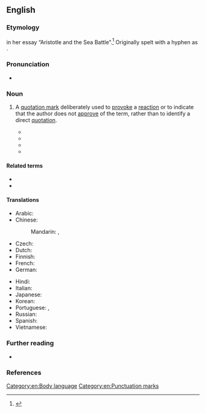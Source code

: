 ==English==
{{was wotd|2011|July|5}}

===Etymology===
{{coinage|en|G. E. M. Ascombe|in=1956|nat=British|occ=analytic philosopher}} in her essay “Aristotle and the Sea Battle”.<ref>{{cite-journal|author=G. E. M. Anscombe|authorlink=G. E. M. Anscombe|title=Aristotle and the Sea Battle|url=https://academic.oup.com/mind/article-abstract/65/1/1/944096|editors=Gilbert Ryle; F.  C. Bartlett; C.  D. Broad|journal=Mind|volume=65|issue=1|location=Edinburgh|publisher=T. Nelson & Sons|month=January|year=1956|page=3|doi=10.1093/mind/65.1.1|jstor=2251218|text=The ‘scare-quotes’ are mine; Aristotle is not overtly discussing the ''expression'' “whichever happens”.}}</ref> Originally spelt with a hyphen as {{m|en||scare-quotes}}.

{{etystub|en}}

===Pronunciation===
* {{audio|en|en-au-scare quote.ogg|Audio (AU)}}

===Noun===
{{examples|examples={{usex|en|His '''"solution"''' only caused more problems.}}}}
{{en-noun}}

# {{lb|en|chiefly|in the plural}} A [[quotation mark]] deliberately used to [[provoke]] a [[reaction]] or to indicate that the author does not [[approve]] of the term, rather than to identify a direct [[quotation]]. {{defdate|from 1956}}
#: {{syn|en|shudder quote|sneer quotes}}
#* {{quote-journal|en|title=The Retreat From Inquiry and Knowledge in Special Education.|journal=Journal of Special Education|date=Jan 1, 2001|passage=One other important figure in postmodern thought is Richard Rorty, who might be characterized as master of the '''scare quote'''}}
#* {{quote-book|en|title=What's Wrong with Contemporary Art?|author=P Timms|year=2004|passage=He is inordinately fond of the '''scare quote''', a sign that he is not really sure of what he's talking about.}}
#* {{quote-journal|en|title=Where Hairsplitting Can Become High Drama|work=New York Sun|date=Sep 6, 2006|passage=An incidental pleasure is his witty mastery of the '''scare quote''' and the square bracket.}}
#* {{quote-journal|en|title=Friendship and the grounds of reasons|author=D Jeske|year=2008|journal=papyrus.bib.umontreal.ca|passage=I put the relevant pronouns in '''scare quote''' because Bundy’s interviewers succeeded in getting Bundy to talk about his crimes only by allowing him to describe them in the third person}}

====Related terms====
* {{l|en|air quote}}
* {{l|en|quote unquote}}

====Translations====
{{trans-top|quotation mark used to provoke reaction}}
* Arabic: {{t-needed|ar}}
* Chinese:
*: Mandarin: {{qualifier|no equivalent exists; translation given for "quotation marks"}} {{t+|cmn|引號}}, {{t+|cmn|引号|tr=yǐnhào}}
* Czech: {{t-needed|cs}}
* Dutch: {{t-needed|nl}}
* Finnish: {{t|fi|[[ironinen]] [[lainausmerkki]]}}
* French: {{t|fr|[[guillemet]] [[ironique]]|m}}
* German: {{t|de|[[ironisch]]es [[Anführungszeichen]]|n}}
{{trans-mid}}
* Hindi: {{t-needed|hi}}
* Italian: {{t|it|virgolette ironiche|f-p}}
* Japanese: {{t-needed|ja}}
* Korean: {{t-needed|ko}}
* Portuguese: {{t|pt|aspas irónicas|f-p}} {{qualifier|Portugal}}, {{t|pt|aspas irônicas|f-p}} {{qualifier|Brazil}}
* Russian: {{t-needed|ru}}
* Spanish: {{t|es|cita de miedo|f}}
* Vietnamese: {{t-needed|vi}}
{{trans-bottom}}

===Further reading===
* {{pedia|Scare quotes}}

===References===
{{reflist}}

[[Category:en:Body language]]
[[Category:en:Punctuation marks]]